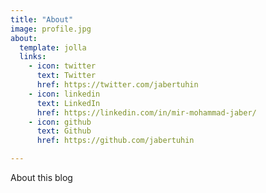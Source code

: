 ```yaml
---
title: "About"
image: profile.jpg
about:
  template: jolla
  links:
    - icon: twitter
      text: Twitter
      href: https://twitter.com/jabertuhin
    - icon: linkedin
      text: LinkedIn
      href: https://linkedin.com/in/mir-mohammad-jaber/
    - icon: github
      text: Github
      href: https://github.com/jabertuhin

---
```


About this blog
